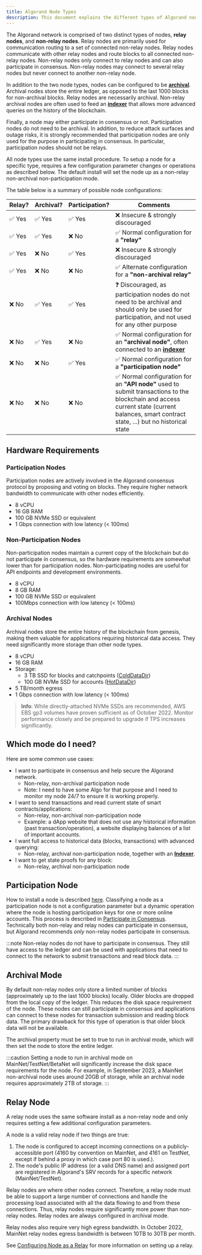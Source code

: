 ```yaml
---
title: Algorand Node Types
description: This document explains the different types of Algorand nodes (relay and non-relay), their configurations (archival and participation modes), and provides guidance on which node type to choose based on specific use cases.
---
```


The Algorand network is comprised of two distinct types of nodes, **relay nodes**, and **non-relay nodes**. Relay nodes are primarily used for communication routing to a set of connected non-relay nodes. Relay nodes communicate with other relay nodes and route blocks to all connected non-relay nodes. Non-relay nodes only connect to relay nodes and can also participate in consensus. Non-relay nodes may connect to several relay nodes but never connect to another non-relay node.

In addition to the two node types, nodes can be configured to be [**archival**](#archival-mode). Archival nodes store the entire ledger, as opposed to the last 1000 blocks for non-archival blocks. Relay nodes are necessarily archival. Non-relay archival nodes are often used to feed an [**indexer**](/nodes/installation/indexer-installation) that allows more advanced queries on the history of the blockchain.

Finally, a node may either participate in consensus or not. Participation nodes do not need to be archival. In addition, to reduce attack surfaces and outage risks, it is strongly recommended that participation nodes are only used for the purpose in participating in consensus. In particular, participation nodes should not be relays.

All node types use the same install procedure. To setup a node for a specific type, requires a few configuration parameter changes or operations as described below. The default install will set the node up as a non-relay non-archival non-participation mode.

The table below is a summary of possible node configurations:

| Relay? | Archival? | Participation? | Comments                                                                                                                                                                                   |
| ------ | --------- | -------------- | ------------------------------------------------------------------------------------------------------------------------------------------------------------------------------------------ |
| ✅ Yes | ✅ Yes    | ✅ Yes         | ❌ Insecure & strongly discouraged                                                                                                                                                         |
| ✅ Yes | ✅ Yes    | ❌ No          | ✅ Normal configuration for a **"relay"**                                                                                                                                                  |
| ✅ Yes | ❌ No     | ✅ Yes         | ❌ Insecure & strongly discouraged                                                                                                                                                         |
| ✅ Yes | ❌ No     | ❌ No          | ✅ Alternate configuration for a **"non-archival relay"**                                                                                                                                  |
| ❌ No  | ✅ Yes    | ✅ Yes         | ❓ Discouraged, as participation nodes do not need to be archival and should only be used for participation, and not used for any other purpose                                            |
| ❌ No  | ✅ Yes    | ❌ No          | ✅ Normal configuration for an **"archival node"**, often connected to an [**indexer**](/nodes/installation/indexer-installation)                                                          |
| ❌ No  | ❌ No     | ✅ Yes         | ✅ Normal configuration for a **"participation node"**                                                                                                                                     |
| ❌ No  | ❌ No     | ❌ No          | ✅ Normal configuration for an **"API node"** used to submit transactions to the blockchain and access current state (current balances, smart contract state, ...) but no historical state |

## Hardware Requirements

### Participation Nodes

Participation nodes are actively involved in the Algorand consensus protocol by proposing and voting
on blocks. They require higher network bandwidth to communicate with other nodes efficiently.

- 8 vCPU
- 16 GB RAM
- 100 GB NVMe SSD or equivalent
- 1 Gbps connection with low latency (< 100ms)

### Non-Participation Nodes

Non-participation nodes maintain a current copy of the blockchain but do not participate in
consensus, so the hardware requirements are somewhat lower than for participation nodes.
Non-participating nodes are useful for API endpoints and development environments.

- 8 vCPU
- 8 GB RAM
- 100 GB NVMe SSD or equivalent
- 100Mbps connection with low latency (< 100ms)

### Archival Nodes

Archival nodes store the entire history of the blockchain from genesis, making them valuable for
applications requiring historical data access. They need significantly more storage than other node
types.

- 8 vCPU
- 16 GB RAM
- Storage:
  - 3 TB SSD for blocks and catchpoints
    ([ColdDataDir](https://developer.algorand.org/docs/run-a-node/reference/config/#algod-configuration-settings))
  - 100 GB NVMe SSD for accounts
    ([HotDataDir](https://developer.algorand.org/docs/run-a-node/reference/config/#algod-configuration-settings))
- 5 TB/month egress
- 1 Gbps connection with low latency (< 100ms)

> **Info**: While directly-attached NVMe SSDs are recommended, AWS EBS gp3 volumes have proven
> sufficient as of October 2022. Monitor performance closely and be prepared to upgrade if TPS
> increases significantly.

## Which mode do I need?

Here are some common use cases:

- I want to participate in consensus and help secure the Algorand network.
  - Non-relay, non-archival participation node
  - Note: I need to have some Algo for that purpose and I need to monitor my node 24/7 to ensure it is working properly.
- I want to send transactions and read current state of smart contracts/applications:
  - Non-relay, non-archival non-participation node
  - Example: a dApp website that does not use any historical information (past transaction/operation), a website displaying balances of a list of important accounts.
- I want full access to historical data (blocks, transactions) with advanced querying:
  - Non-relay, archival non-participation node, together with an [**Indexer**](/nodes/installation/indexer-installation).
- I want to get state proofs for any block:
  - Non-relay, archival non-participation node

## Participation Node

How to install a node is described [here](/nodes/installation/manual-installation). Classifying a node as a participation node is not a configuration parameter but a dynamic operation where the node is hosting participation keys for one or more online accounts. This process is described in [Participate in Consensus](/protocol/overview). Technically both non-relay and relay nodes can participate in consensus, but Algorand recommends _only_ non-relay nodes participate in consensus.

:::note
Non-relay nodes do not have to participate in consensus. They still have access to the ledger and can be used with applications that need to connect to the network to submit transactions and read block data.
:::

## Archival Mode

By default non-relay nodes only store a limited number of blocks (approximately up to the last 1000 blocks) locally. Older blocks are dropped from the local copy of the ledger. This reduces the disk space requirement of the node. These nodes can still participate in consensus and applications can connect to these nodes for transaction submission and reading block data. The primary drawback for this type of operation is that older block data will not be available.

The archival property must be set to true to run in archival mode, which will then set the node to store the entire ledger.

:::caution
Setting a node to run in archival mode on MainNet/TestNet/BetaNet will significantly increase the disk space requirements for the node. For example, in September 2023, a MainNet non-archival node uses around 20GB of storage, while an archival node requires approximately 2TB of storage.
:::

## Relay Node

A relay node uses the same software install as a non-relay node and only requires setting a few additional configuration parameters.

A node is a valid relay node if two things are true:

1. The node is configured to accept incoming connections on a publicly-accessible port (4160 by convention on MainNet, and 4161 on TestNet, except if behind a proxy in which case port 80 is used.).
2. The node's public IP address (or a valid DNS name) and assigned port are registered in Algorand's SRV records for a specific network (MainNet/TestNet).

Relay nodes are where other nodes connect. Therefore, a relay node must be able to support a large number of connections and handle the processing load associated with all the data flowing to and from these connections. Thus, relay nodes require significantly more power than non-relay nodes. Relay nodes are always configured in archival mode.

Relay nodes also require very high egress bandwidth. In October 2022, MainNet relay nodes egress bandwidth is between 10TB to 30TB per month.

See [Configuring Node as a Relay](/nodes/reference/relay-config) for more information on setting up a relay.
